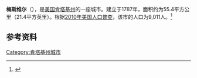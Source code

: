 {{Infobox City 
|chinese_name = 梅斯维尔
|official_name = Maysville
|image_flag = 
|image_seal = 
|image_skyline = 
|image_map = KYMap-doton-Maysville.PNG
|map_caption =
|subdivision_type = [[國家|國家]]
|subdivision_name = {{USA}}
|leader_title = 
|leader_name = 
|subdivision_type1 = [[美國行政區劃|州]]
|subdivision_name1 = [[肯塔基州|肯塔基州]]
|subdivision_type2 = [[肯塔基州行政区划|县]]
|subdivision_name2 = Mason
|found_title            = 正式立市
|found_date             = 1787年
|area_total = 55.4
|area_land = 
|area_water = 
|population_as_of = 2010
|population_total = 9,011
|population_density = 
|timezone = 
|utc_offset = 
|timezone_DST = 
|utc_offset_DST = 
}}

'''梅斯维尔'''（{{lang-en|'''Maysville'''}}），是[[美国|美国]][[肯塔基州|肯塔基州]]的一座城市。建立于1787年，面积约为55.4平方公里（21.4平方英里）。根据[[2010年美国人口普查|2010年美国人口普查]]，该市的人口为9,011人。<ref name=census>{{cite web |url = http://www.census.gov/prod/www/abs/decennial/ |title = Census of Population and Housing |publisher = U.S. Census Bureau |accessdate = November 18, 2011 |archive-url = https://web.archive.org/web/20060208103743/http://www.census.gov/prod/www/abs/decennial/ |archive-date = 2006-02-08 |dead-url = yes }}</ref>

== 参考资料 ==
{{reflist}}

[[Category:肯塔基州城市|Category:肯塔基州城市]]


{{Kentucky-stub}}